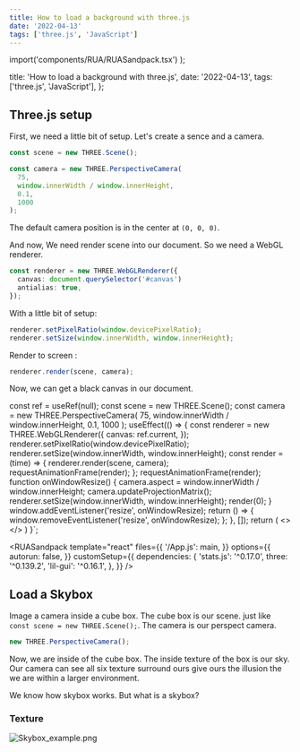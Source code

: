 ```yaml
---
title: How to load a background with three.js
date: '2022-04-13'
tags: ['three.js', 'JavaScript']
---
```



  import('components/RUA/RUASandpack.tsx')
);

  title: 'How to load a background with three.js',
  date: '2022-04-13',
  tags: ['three.js', 'JavaScript'],
};


## Three.js setup

First, we need a little bit of setup. Let's create a sence and a camera.

```ts
const scene = new THREE.Scene();

const camera = new THREE.PerspectiveCamera(
  75,
  window.innerWidth / window.innerHeight,
  0.1,
  1000
);
```

The default camera position is in the center at `(0, 0, 0)`.

And now, We need render scene into our document. So we need a WebGL renderer.

```ts
const renderer = new THREE.WebGLRenderer({
  canvas: document.querySelector('#canvas')
  antialias: true,
});
```

With a little bit of setup:

```ts
renderer.setPixelRatio(window.devicePixelRatio);
renderer.setSize(window.innerWidth, window.innerHeight);
```

Render to screen :

```ts
renderer.render(scene, camera);
```

Now, we can get a black canvas in our document.


  const ref = useRef(null);
  const scene = new THREE.Scene();
  const camera = new THREE.PerspectiveCamera(
    75,
    window.innerWidth / window.innerHeight,
    0.1,
    1000
  );
  useEffect(() => {
    const renderer = new THREE.WebGLRenderer({
      canvas: ref.current,
    });
    renderer.setPixelRatio(window.devicePixelRatio);
    renderer.setSize(window.innerWidth, window.innerHeight);
    const render = (time) => {
      renderer.render(scene, camera);
      requestAnimationFrame(render);
    };
    requestAnimationFrame(render);
    function onWindowResize() {
      camera.aspect = window.innerWidth / window.innerHeight;
      camera.updateProjectionMatrix();
      renderer.setSize(window.innerWidth, window.innerHeight);
      render(0);
    }
    window.addEventListener('resize', onWindowResize);
    return () => {
      window.removeEventListener('resize', onWindowResize);
    };
  }, []);
  return (
    <>
      <canvas ref={ref}></canvas>
    </>
  )
}`;

<RUASandpack
  template="react"
  files={{
    '/App.js': main,
  }}
  options={{
    autorun: false,
  }}
  customSetup={{
    dependencies: {
      'stats.js': '^0.17.0',
      three: '^0.139.2',
      'lil-gui': '^0.16.1',
    },
  }}
/>

## Load a Skybox

Image a camera inside a cube box. The cube box is our scene. just like `const scene = new THREE.Scene();`. The camera is our perspect camera.

```ts
new THREE.PerspectiveCamera();
```

Now, we are inside of the cube box. The inside texture of the box is our sky. Our camera can see all six texture surround ours give ours the illusion the we are within a larger environment.

We know how skybox works. But what is a skybox?

### Texture

![Skybox_example.png](/images/p/how-to-load-a-background-with-threejs/Skybox_example.png)
